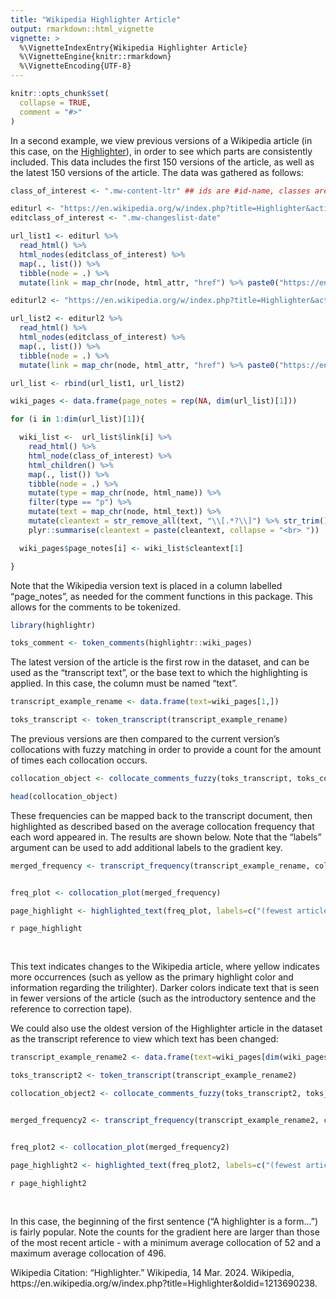 ```yaml
---
title: "Wikipedia Highlighter Article"
output: rmarkdown::html_vignette
vignette: >
  %\VignetteIndexEntry{Wikipedia Highlighter Article}
  %\VignetteEngine{knitr::rmarkdown}
  %\VignetteEncoding{UTF-8}
---
```


```r
knitr::opts_chunk$set(
  collapse = TRUE,
  comment = "#>"
)
```

In a second example, we view previous versions of a Wikipedia article (in this case, on the [Highlighter](https://en.wikipedia.org/wiki/Highlighter)), in order to see which parts are consistently included.
This data includes the first 150 versions of the article, as well as the latest 150 versions of the article.
The data was gathered as follows:

```r

class_of_interest <- ".mw-content-ltr" ## ids are #id-name, classes are .class-name

editurl <- "https://en.wikipedia.org/w/index.php?title=Highlighter&action=history&offset=&limit=150"
editclass_of_interest <- ".mw-changeslist-date"

url_list1 <- editurl %>%
  read_html() %>%
  html_nodes(editclass_of_interest) %>%
  map(., list()) %>%
  tibble(node = .) %>%
  mutate(link = map_chr(node, html_attr, "href") %>% paste0("https://en.wikipedia.org", .))

editurl2 <- "https://en.wikipedia.org/w/index.php?title=Highlighter&action=history&dir=prev&limit=150"

url_list2 <- editurl2 %>%
  read_html() %>%
  html_nodes(editclass_of_interest) %>%
  map(., list()) %>%
  tibble(node = .) %>%
  mutate(link = map_chr(node, html_attr, "href") %>% paste0("https://en.wikipedia.org", .))

url_list <- rbind(url_list1, url_list2)

wiki_pages <- data.frame(page_notes = rep(NA, dim(url_list)[1]))

for (i in 1:dim(url_list)[1]){

  wiki_list <-  url_list$link[i] %>%
    read_html() %>%
    html_node(class_of_interest) %>%
    html_children() %>%
    map(., list()) %>%
    tibble(node = .) %>%
    mutate(type = map_chr(node, html_name)) %>%
    filter(type == "p") %>%
    mutate(text = map_chr(node, html_text)) %>%
    mutate(cleantext = str_remove_all(text, "\\[.*?\\]") %>% str_trim()) %>%
    plyr::summarise(cleantext = paste(cleantext, collapse = "<br> "))

  wiki_pages$page_notes[i] <- wiki_list$cleantext[1]

}

```

Note that the Wikipedia version text is placed in a column labelled "page_notes", as needed for the comment functions in this package.
This allows for the comments to be tokenized.


```r
library(highlightr)

toks_comment <- token_comments(highlightr::wiki_pages)
```

The latest version of the article is the first row in the dataset, and can be used as the "transcript text", or the base text to which the highlighting is applied.
In this case, the column must be named "text".

```r

transcript_example_rename <- data.frame(text=wiki_pages[1,])

toks_transcript <- token_transcript(transcript_example_rename)

```

The previous versions are then compared to the current version's collocations with fuzzy matching in order to provide a count for the amount of times each collocation occurs.

```r

collocation_object <- collocate_comments_fuzzy(toks_transcript, toks_comment)

head(collocation_object)

```

These frequencies can be mapped back to the transcript document, then highlighted as described based on the average collocation frequency that each word appeared in.
The results are shown below.
Note that the "labels" argument can be used to add additional labels to the gradient key.

```r

merged_frequency <- transcript_frequency(transcript_example_rename, collocation_object)


freq_plot <- collocation_plot(merged_frequency)

page_highlight <- highlighted_text(freq_plot, labels=c("(fewest articles)", "(most articles)"))
```

`r page_highlight`

<br>

This text indicates changes to the Wikipedia article, where yellow indicates more occurrences (such as yellow as the primary highlight color and information regarding the trilighter).
Darker colors indicate text that is seen in fewer versions of the article (such as the introductory sentence and the reference to correction tape).

We could also use the oldest version of the Highlighter article in the dataset as the transcript reference to view which text has been changed:

```r

transcript_example_rename2 <- data.frame(text=wiki_pages[dim(wiki_pages)[1],])

toks_transcript2 <- token_transcript(transcript_example_rename2)

collocation_object2 <- collocate_comments_fuzzy(toks_transcript2, toks_comment)


merged_frequency2 <- transcript_frequency(transcript_example_rename2, collocation_object2)


freq_plot2 <- collocation_plot(merged_frequency2)

page_highlight2 <- highlighted_text(freq_plot2, labels=c("(fewest articles)", "(most articles)"))

```

`r page_highlight2`

<br>

In this case, the beginning of the first sentence ("A highlighter is a form...") is fairly popular.
Note the counts for the gradient here are larger than those of the most recent article - with a minimum average collocation of 52 and a maximum average collocation of 496.

Wikipedia Citation:
“Highlighter.” Wikipedia, 14 Mar. 2024. Wikipedia, https://en.wikipedia.org/w/index.php?title=Highlighter&oldid=1213690238.


